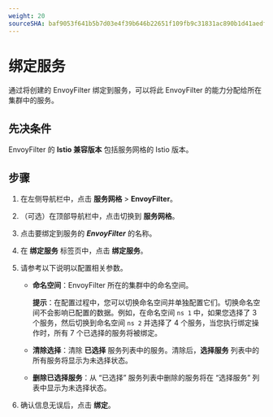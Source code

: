 ```yaml
---
weight: 20
sourceSHA: baf9053f641b5b7d03e4f39b646b22651f109fb9c31831ac890b1d41aedf9651
---
```


# 绑定服务

通过将创建的 EnvoyFilter 绑定到服务，可以将此 EnvoyFilter 的能力分配给所在集群中的服务。

## 先决条件

EnvoyFilter 的 **Istio 兼容版本** 包括服务网格的 Istio 版本。

## 步骤

1. 在左侧导航栏中，点击 **服务网格** > **EnvoyFilter**。

2. （可选）在顶部导航栏中，点击切换到 **服务网格**。

3. 点击要绑定到服务的 ***EnvoyFilter*** 的名称。

4. 在 **绑定服务** 标签页中，点击 **绑定服务**。

5. 请参考以下说明以配置相关参数。

   - **命名空间**：EnvoyFilter 所在的集群中的命名空间。

     **提示**：在配置过程中，您可以切换命名空间并单独配置它们。切换命名空间不会影响已配置的数据。例如，在命名空间 `ns 1` 中，如果您选择了 3 个服务，然后切换到命名空间 `ns 2` 并选择了 4 个服务，当您执行绑定操作时，所有 7 个已选择的服务将被绑定。

   - **清除选择**：清除 **已选择** 服务列表中的服务。清除后，**选择服务** 列表中的所有服务将显示为未选择状态。

   - **删除已选择服务**：从 “已选择” 服务列表中删除的服务将在 “选择服务” 列表中显示为未选择状态。

6. 确认信息无误后，点击 **绑定**。
